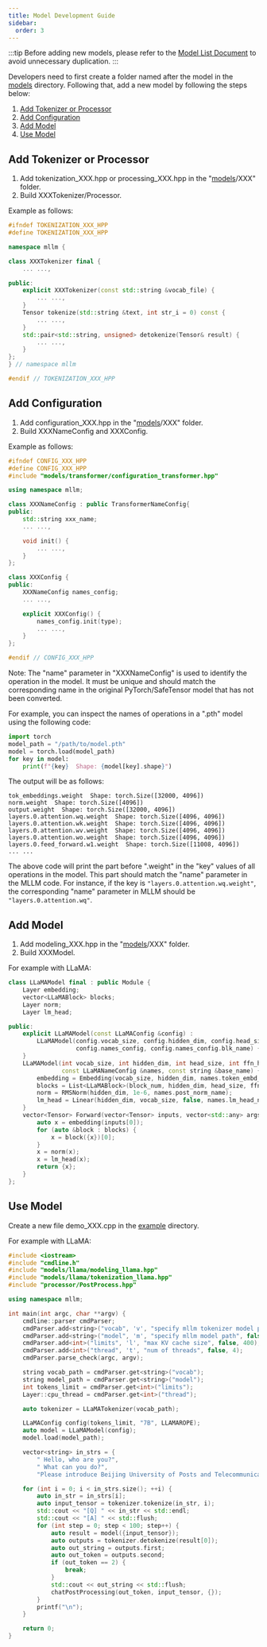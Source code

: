 ---
title: Model Development Guide
sidebar:
  order: 3
---


:::tip
Before adding new models, please refer to the [Model List Document](/roadmap/roadmap/#more-models) to avoid unnecessary duplication.
:::

Developers need to first create a folder named after the model in the [models](https://github.com/UbiquitousLearning/mllm/tree/main/src/models) directory. 
Following that, add a new model by following the steps below:
1. [Add Tokenizer or Processor](#Add-a-New-Tokenizer)
2. [Add Configuration](#Add-Configuration)
3. [Add Model](#Add-Model)
4. [Use Model](#Use-Model)

## Add Tokenizer or Processor

1. Add tokenization_XXX.hpp or processing_XXX.hpp in the "[models](https://github.com/UbiquitousLearning/mllm/tree/main/src/models)/XXX" folder.
2. Build XXXTokenizer/Processor.

Example as follows:
```cpp
#ifndef TOKENIZATION_XXX_HPP
#define TOKENIZATION_XXX_HPP

namespace mllm {

class XXXTokenizer final {
    ... ...,

public:
    explicit XXXTokenizer(const std::string &vocab_file) {
        ... ...,
    }
    Tensor tokenize(std::string &text, int str_i = 0) const {
        ... ...,
    }
    std::pair<std::string, unsigned> detokenize(Tensor& result) {
        ... ...,
    }
};
} // namespace mllm

#endif // TOKENIZATION_XXX_HPP
```

## Add Configuration

1. Add configuration_XXX.hpp in the "[models](https://github.com/UbiquitousLearning/mllm/tree/main/src/models)/XXX" folder.
2. Build XXXNameConfig and XXXConfig.

Example as follows:
```cpp
#ifndef CONFIG_XXX_HPP
#define CONFIG_XXX_HPP
#include "models/transformer/configuration_transformer.hpp"

using namespace mllm;

class XXXNameConfig : public TransformerNameConfig{
public:
    std::string xxx_name;
    ... ...,

    void init() {
        ... ...,
    }
};

class XXXConfig {
public:
    XXXNameConfig names_config;
    ... ...,

    explicit XXXConfig() {
        names_config.init(type);
        ... ...,
    }
};

#endif // CONFIG_XXX_HPP
```
Note: The "name" parameter in "XXXNameConfig" is used to identify the operation in the model. It must be unique and should match the corresponding name in the original PyTorch/SafeTensor model that has not been converted. 

For example, you can inspect the names of operations in a ".pth" model using the following code:
```python
import torch
model_path = "/path/to/model.pth"
model = torch.load(model_path)
for key in model:
    print(f"{key}  Shape: {model[key].shape}")

```
The output will be as follows:
```
tok_embeddings.weight  Shape: torch.Size([32000, 4096])
norm.weight  Shape: torch.Size([4096])
output.weight  Shape: torch.Size([32000, 4096])
layers.0.attention.wq.weight  Shape: torch.Size([4096, 4096])
layers.0.attention.wk.weight  Shape: torch.Size([4096, 4096])
layers.0.attention.wv.weight  Shape: torch.Size([4096, 4096])
layers.0.attention.wo.weight  Shape: torch.Size([4096, 4096])
layers.0.feed_forward.w1.weight  Shape: torch.Size([11008, 4096])
... ...
```
The above code will print the part before ".weight" in the "key" values of all operations in the model. 
This part should match the "name" parameter in the MLLM code. For instance, if the key is `"layers.0.attention.wq.weight"`, the corresponding "name" parameter in MLLM should be `"layers.0.attention.wq"`.



## Add Model

1. Add modeling_XXX.hpp in the "[models](https://github.com/UbiquitousLearning/mllm/tree/main/src/models)/XXX" folder.
2. Build XXXModel.

For example with LLaMA:
```cpp
class LLaMAModel final : public Module {
    Layer embedding;
    vector<LLaMABlock> blocks;
    Layer norm;
    Layer lm_head;

public:
    explicit LLaMAModel(const LLaMAConfig &config) :
        LLaMAModel(config.vocab_size, config.hidden_dim, config.head_size, config.ffn_hidden, config.block_num, config.RoPE_type, config.cache_limit,
                   config.names_config, config.names_config.blk_name) {
    }
    LLaMAModel(int vocab_size, int hidden_dim, int head_size, int ffn_hidden, int block_num, RoPEType RoPE_type, int cache_limit,
               const LLaMANameConfig &names, const string &base_name) {
        embedding = Embedding(vocab_size, hidden_dim, names.token_embd_name);
        blocks = List<LLaMABlock>(block_num, hidden_dim, head_size, ffn_hidden, RoPE_type, cache_limit, names, base_name);
        norm = RMSNorm(hidden_dim, 1e-6, names.post_norm_name);
        lm_head = Linear(hidden_dim, vocab_size, false, names.lm_head_name);
    }
    vector<Tensor> Forward(vector<Tensor> inputs, vector<std::any> args) override  {
        auto x = embedding(inputs[0]);
        for (auto &block : blocks) {
            x = block({x})[0];
        }
        x = norm(x);
        x = lm_head(x);
        return {x};
    }
};
```

## Use Model
Create a new file demo_XXX.cpp in the [example](https://github.com/UbiquitousLearning/mllm/tree/main/examples) directory.

For example with LLaMA:

```cpp
#include <iostream>
#include "cmdline.h"
#include "models/llama/modeling_llama.hpp"
#include "models/llama/tokenization_llama.hpp"
#include "processor/PostProcess.hpp"

using namespace mllm;

int main(int argc, char **argv) {
    cmdline::parser cmdParser;
    cmdParser.add<string>("vocab", 'v', "specify mllm tokenizer model path", false, "../vocab/llama_vocab.mllm");
    cmdParser.add<string>("model", 'm', "specify mllm model path", false, "../models/llama-2-7b-chat-q4_k.mllm");
    cmdParser.add<int>("limits", 'l', "max KV cache size", false, 400);
    cmdParser.add<int>("thread", 't', "num of threads", false, 4);
    cmdParser.parse_check(argc, argv);

    string vocab_path = cmdParser.get<string>("vocab");
    string model_path = cmdParser.get<string>("model");
    int tokens_limit = cmdParser.get<int>("limits");
    Layer::cpu_thread = cmdParser.get<int>("thread");

    auto tokenizer = LLaMATokenizer(vocab_path);

    LLaMAConfig config(tokens_limit, "7B", LLAMAROPE);
    auto model = LLaMAModel(config);
    model.load(model_path);

    vector<string> in_strs = {
        " Hello, who are you?",
        " What can you do?",
        "Please introduce Beijing University of Posts and Telecommunications."};

    for (int i = 0; i < in_strs.size(); ++i) {
        auto in_str = in_strs[i];
        auto input_tensor = tokenizer.tokenize(in_str, i);
        std::cout << "[Q] " << in_str << std::endl;
        std::cout << "[A] " << std::flush;
        for (int step = 0; step < 100; step++) {
            auto result = model({input_tensor});
            auto outputs = tokenizer.detokenize(result[0]);
            auto out_string = outputs.first;
            auto out_token = outputs.second;
            if (out_token == 2) {
                break;
            }
            std::cout << out_string << std::flush;
            chatPostProcessing(out_token, input_tensor, {});
        }
        printf("\n");
    }

    return 0;
}

```
